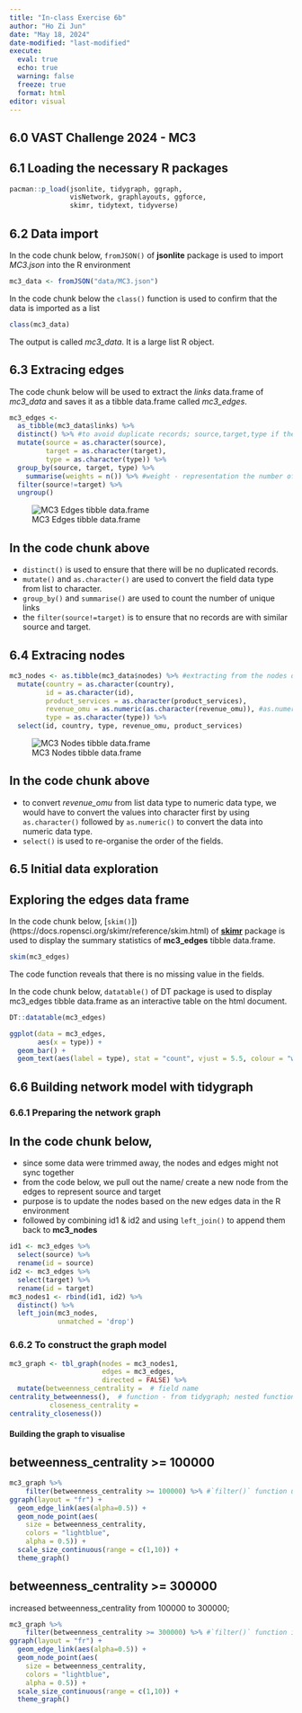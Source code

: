 ```yaml
---
title: "In-class Exercise 6b"
author: "Ho Zi Jun"
date: "May 18, 2024"
date-modified: "last-modified"
execute:
  eval: true
  echo: true
  warning: false
  freeze: true
  format: html
editor: visual
---
```


## [6.0]{style="colour:grey"} VAST Challenge 2024 - MC3

## [6.1]{style="colour:grey"} Loading the necessary R packages

```r
pacman::p_load(jsonlite, tidygraph, ggraph,
               visNetwork, graphlayouts, ggforce,
               skimr, tidytext, tidyverse)
```

## [6.2]{style="colour:grey"} Data import

In the code chunk below, `fromJSON()` of **jsonlite** package is used to import *MC3.json* into the R environment

```r
mc3_data <- fromJSON("data/MC3.json")
```

In the code chunk below the `class()` function is used to confirm that the data is imported as a list

```r
class(mc3_data)
```

The output is called *mc3_data*. It is a large list R object.

## [6.3]{style="colour:grey"} Extracing edges

The code chunk below will be used to extract the *links* data.frame of *mc3_data* and saves it as a tibble data.frame called *mc3_edges*.

```r
mc3_edges <-
  as_tibble(mc3_data$links) %>%
  distinct() %>% #to avoid duplicate records; source,target,type if they are the same will be treated as duplicates and kept as one
  mutate(source = as.character(source),
         target = as.character(target),
         type = as.character(type)) %>%
  group_by(source, target, type) %>%
    summarise(weights = n()) %>% #weight - representation the number of linkages
  filter(source!=target) %>%
  ungroup()
```

![MC3 Edges tibble data.frame](mc3edges.png)

::: callout-note
## In the code chunk above

-   `distinct()` is used to ensure that there will be no duplicated records.
-   `mutate()` and `as.character()` are used to convert the field data type from list to character.
-   `group_by()` and `summarise()` are used to count the number of unique links
-   the `filter(source!=target)` is to ensure that no records are with similar source and target.
:::

## [6.4]{style="colour:grey"} Extracing nodes

```r
mc3_nodes <- as.tibble(mc3_data$nodes) %>% #extracting from the nodes data.frame
  mutate(country = as.character(country),
         id = as.character(id),
         product_services = as.character(product_services),
         revenue_omu = as.numeric(as.character(revenue_omu)), #as.numeric() since revenue should be processed as number to be able to do statistical analysis such as average
         type = as.character(type)) %>%
  select(id, country, type, revenue_omu, product_services)
```

![MC3 Nodes tibble data.frame](mc3nodes.png)

::: callout-note
## In the code chunk above

-   to convert *revenue_omu* from list data type to numeric data type, we would have to convert the values into character first by using `as.character()` followed by `as.numeric()` to convert the data into numeric data type.
-   `select()` is used to re-organise the order of the fields.
:::

## [6.5]{style="colour:grey"} Initial data exploration

## Exploring the edges data frame

In the code chunk below, \[`skim()`\])(https://docs.ropensci.org/skimr/reference/skim.html) of [**skimr**](https://docs.ropensci.org/skimr/reference/index.html) package is used to display the summary statistics of **mc3_edges** tibble data.frame.

```r
skim(mc3_edges)
```

The code function reveals that there is no missing value in the fields.

In the code chunk below, `datatable()` of DT package is used to display mc3_edges tibble data.frame as an interactive table on the html document.

```r
DT::datatable(mc3_edges)
```

```r
ggplot(data = mc3_edges,
       aes(x = type)) +
  geom_bar() +
  geom_text(aes(label = type), stat = "count", vjust = 5.5, colour = "white")
```

## [6.6]{style="colour:grey"} Building network model with tidygraph

### [6.6.1]{style="colour:grey"} Preparing the network graph

::: callout-note
## In the code chunk below,

-   since some data were trimmed away, the nodes and edges might not sync together
-   from the code below, we pull out the name/ create a new node from the edges to represent source and target
-   purpose is to update the nodes based on the new edges data in the R environment
-   followed by combining id1 & id2 and using `left_join()` to append them back to **mc3_nodes**
:::

```r
id1 <- mc3_edges %>%
  select(source) %>%
  rename(id = source)
id2 <- mc3_edges %>%
  select(target) %>%
  rename(id = target)
mc3_nodes1 <- rbind(id1, id2) %>%
  distinct() %>%
  left_join(mc3_nodes,
            unmatched = 'drop')
```

### [6.6.2]{style="colour:grey"} To construct the graph model

```r
mc3_graph <- tbl_graph(nodes = mc3_nodes1,
                       edges = mc3_edges,
                       directed = FALSE) %>%
  mutate(betweenness_centrality =  # field name
centrality_betweenness(),  # function - from tidygraph; nested function within the graph
          closeness_centrality =
centrality_closeness())
```

#### Building the graph to visualise

::: panel-tabset
## betweenness_centrality \>= 100000

```r
mc3_graph %>%
    filter(betweenness_centrality >= 100000) %>% #`filter()` function used pull out nodes with betweenness centrality greater than input value.
ggraph(layout = "fr") +
  geom_edge_link(aes(alpha=0.5)) +
  geom_node_point(aes(
    size = betweenness_centrality,
    colors = "lightblue",
    alpha = 0.5)) +
  scale_size_continuous(range = c(1,10)) +
  theme_graph()
```

## betweenness_centrality \>= 300000

increased betweenness_centrality from 100000 to 300000;

```r
mc3_graph %>%
    filter(betweenness_centrality >= 300000) %>% #`filter()` function is used to pull out nodes with betweenness centrality greater than 300000 to avoid the graph being too cluttered.
ggraph(layout = "fr") +
  geom_edge_link(aes(alpha=0.5)) +
  geom_node_point(aes(
    size = betweenness_centrality,
    colors = "lightblue",
    alpha = 0.5)) +
  scale_size_continuous(range = c(1,10)) +
  theme_graph()
```
:::
